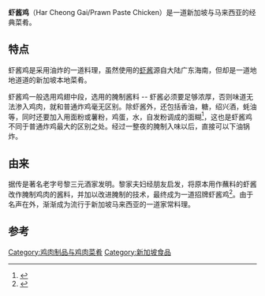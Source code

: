 {{Infobox prepared food
| name             = 虾酱鸡
| image            = 
| caption          = 
| alternate_name   = 
| country          = [[新加坡与马来西亚|新加坡与马来西亚]]
| region           = 
| creator          = 
| course           = 
| type             = 
| served           = 
| main_ingredient  = [[雞翅|雞翅]]、[[虾酱|虾酱]]、[[香油|香油]]、[[绍兴|绍兴]]、[[蚝油|蚝油]]、[[糖|糖]]
| variations       = 
| calories         = 
| other            = 
}}
'''虾酱鸡'''（Har Cheong Gai/Prawn Paste Chicken）是一道新加坡与马来西亚的经典菜肴。

==特点==
虾酱鸡是采用油炸的一道料理，虽然使用的[[虾酱|虾酱]]源自大陆广东海南，但却是一道地地道道的新加坡本地菜肴。

虾酱鸡一般选用鸡翅中段，选用的腌制酱料 -- 虾酱必须要足够浓厚，否则味道无法渗入鸡肉，就和普通炸鸡毫无区别。除虾酱外，还包括香油，糖，绍兴酒，蚝油等，同时还要加入用面粉或薯粉，鸡蛋，水，自发粉调成的面糊<ref name="test1">{{Cite web |url=http://ieatishootipost.sg/prawn-paste-chicken-har-cheong-gai-recipe-the-cze-char-version/ |title=存档副本 |access-date=2015-11-25 |archive-date=2021-02-19 |archive-url=https://web.archive.org/web/20210219150818/http://ieatishootipost.sg/prawn-paste-chicken-har-cheong-gai-recipe-the-cze-char-version/ |dead-url=no }}</ref>，这也是虾酱鸡不同于普通炸鸡最大的区别之处。经过一整夜的腌制入味以后，直接可以下油锅炸。

==由来==
据传是著名老字号黎三元酒家发明。黎家夫妇经朋友启发，将原本用作蘸料的虾酱改作腌制鸡肉的酱料，并加以改进腌制的技术，最终成为一道招牌虾酱鸡<ref name="test2">{{Cite web |url=http://forum.makansutra.com/viewtopic.php?f=1&t=13682 |title=存档副本 |access-date=2015-11-25 |archive-date=2016-03-04 |archive-url=https://web.archive.org/web/20160304092457/http://forum.makansutra.com/viewtopic.php?f=1&t=13682 |dead-url=no }}</ref>。由于名声在外，渐渐成为流行于新加坡马来西亚的一道家常料理。

==参考==
<references />

[[Category:鸡肉制品与鸡肉菜肴|Category:鸡肉制品与鸡肉菜肴]]
[[Category:新加坡食品|Category:新加坡食品]]
